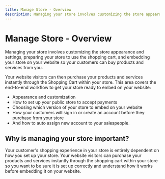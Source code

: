 ```yaml
---
title: Manage Store - Overview
description: Managing your store involves customizing the store appearance and settings, preparing your store to use the shopping cart, and embedding your store on your website.
---
```


# Manage Store - Overview

Managing your store involves customizing the store appearance and settings, preparing your store to use the shopping cart, and embedding your store on your website so your customers can buy products and services from you.

Your website visitors can then purchase your products and services instantly through the Shopping Cart within your store. This area covers the end-to-end workflow to get your store ready to embed on your website:

- Appearance and customization
- How to set up your public store to accept payments
- Choosing which version of your store to embed on your website
- How your customers will sign in or create an account before they purchase from your store
- And how to auto assign new account to your salespeople.

## Why is managing your store important?

Your customer's shopping experience in your store is entirely dependent on how you set up your store. Your website visitors can purchase your products and services instantly through the shopping cart within your store so you want to be sure it is set up correctly and understand how it works before embedding it on your website.